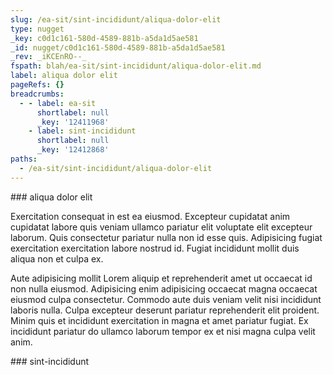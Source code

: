 ```yaml
---
slug: /ea-sit/sint-incididunt/aliqua-dolor-elit
type: nugget
_key: c0d1c161-580d-4589-881b-a5da1d5ae581
_id: nugget/c0d1c161-580d-4589-881b-a5da1d5ae581
_rev: _iKCEnRO--_
fspath: blah/ea-sit/sint-incididunt/aliqua-dolor-elit.md
label: aliqua dolor elit
pageRefs: {}
breadcrumbs:
  - - label: ea-sit
      shortlabel: null
      _key: '12411968'
    - label: sint-incididunt
      shortlabel: null
      _key: '12412868'
paths:
  - /ea-sit/sint-incididunt/aliqua-dolor-elit
---
```


<NuggetArea>
<Nugget slug="/ea-sit/sint-incididunt/aliqua-dolor-elit" type="nugget" _key="c0d1c161-580d-4589-881b-a5da1d5ae581" _id="nugget/c0d1c161-580d-4589-881b-a5da1d5ae581" _rev="_iKCEnRO--_" fspath="blah/ea-sit/sint-incididunt/aliqua-dolor-elit.md" label="aliqua dolor elit" paths="/ea-sit/sint-incididunt/aliqua-dolor-elit">
<NuggetBody>
### aliqua dolor elit

Exercitation consequat in est ea eiusmod. Excepteur cupidatat anim cupidatat labore quis veniam ullamco pariatur elit voluptate elit excepteur laborum. Quis consectetur pariatur nulla non id esse quis. Adipisicing fugiat exercitation exercitation labore nostrud id. Fugiat incididunt mollit duis aliqua non et culpa ex.

Aute adipisicing mollit Lorem aliquip et reprehenderit amet ut occaecat id non nulla eiusmod. Adipisicing enim adipisicing occaecat magna occaecat eiusmod culpa consectetur. Commodo aute duis veniam velit nisi incididunt laboris nulla. Culpa excepteur deserunt pariatur reprehenderit elit proident. Minim quis et incididunt exercitation in magna et amet pariatur fugiat. Ex incididunt pariatur do ullamco laborum tempor ex et nisi magna culpa velit anim.

</NuggetBody>
<Breadcrumbs>
<Crumbs>
<Crumb _key="12411968" label="ea-sit" /><Crumb _key="12412868" label="sint-incididunt" />
</Crumbs>
</Breadcrumbs>
</Nugget>

<NuggetsInbound>
</NuggetsInbound>
<NuggetsOutbound>
</NuggetsOutbound>
</NuggetArea>
<PassagesInbound>
<Passage direction="inbound" type="passage" _key="12412868" _id="passage/12412868" _rev="_iKCEnRO---" label="sint-incididunt" passage="sint-incididunt" fspath="blah/ea-sit/sint-incididunt" paths="/ea-sit/sint-incididunt" slug="/ea-sit/sint-incididunt">
<NuggetBody>
### sint-incididunt

</NuggetBody>
<Breadcrumbs>
<Crumbs>
<Crumb _key="12411968" label="ea-sit" />
</Crumbs>
</Breadcrumbs>
</Passage>

</PassagesInbound>
<PassagesOutbound>
</PassagesOutbound>